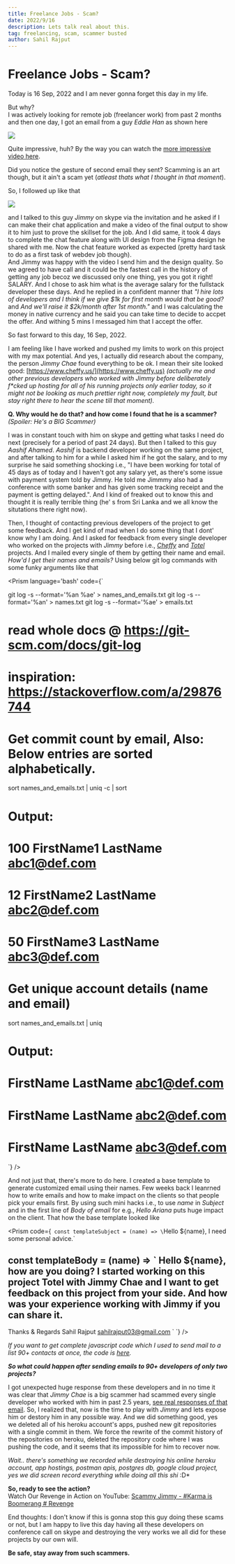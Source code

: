 ```yaml
---
title: Freelance Jobs - Scam?
date: 2022/9/16
description: Lets talk real about this.
tag: freelancing, scam, scammer busted
author: Sahil Rajput
---
```



#  Freelance Jobs - Scam?

Today is 16 Sep, 2022 and I am never gonna forget this day in my life.

But why? 
<br/>I was actively looking for remote job (freelancer work) from past 2 months and then one day, I got an email from a guy *Eddie Han* as shown here

![](/first_freelancing_1.png)

Quite impressive, huh? By the way you can watch the [more impressive video here](https://youtu.be/G3ncpfG-HG4).

Did you notice the gesture of second email they sent? Scamming is an art though, but it ain't a scam yet (*atleast thats what I thought in that moment*).

So, I followed up like that

![](/first_freelancing_2.png)

and I talked to this guy *Jimmy* on skype via the invitation and he asked if I can make their chat application and make a video of the final output to show it to him just to prove the skillset for the job. And I did same, it took 4 days to complete the chat feature along with UI design from the Figma design he shared with me. Now the chat feature worked as expected (pretty hard task to do as a first task of webdev job though).
<br/>
And Jimmy was happy with the video I send him and the design quality. So we agreed to have call and it could be the fastest call in the history of getting any job becoz we discussed only one thing, yes you got it right! SALARY. And I chose to ask him what is the average salary for the fullstack developer these days. And he replied in a confident manner that *"I hire lots of developers and I think if we give $1k for first month would that be good?* and *And we'll raise it $2k/month after 1st month."* and I was calculating the money in native currency and he said you can take time to decide to accpet the offer. And withing 5 mins I messaged him that I accept the offer.

So fast forward to this day, 16 Sep, 2022.

I am feeling like I have worked and pushed my limits to work on this project with my max potential. And yes, I actually did research about the company, the person *Jimmy Chae* found everything to be ok. I mean their site looked good: [https://www.cheffy.us/](https://www.cheffy.us) *(actually me and other previous developers who worked with Jimmy before deliberately f\*cked up hosting for all of his running projects only earlier today, so it might not be looking as much prettier right now, completely my fault, but stay right there to hear the scene till that moment).*

**Q. Why would he do that? and how come I found that he is a scammer?** *(Spoiler: He's a BIG Scammer)*

I was in constant touch with him on skype and getting what tasks I need do next (precisely for a period of past 24 days). But then I talked to this guy *Aashif Ahamed*. *Aashif* is backend developer working on the same project, and after talking to him for a while I asked him if he got the salary, and to my surprise he said something shocking i.e., "I have been working for total of 45 days as of today and I haven't got any salary yet, as there's some issue with payment system told by Jimmy. He told me Jimmmy also had a conference with some banker and has given some tracking receipt and the payment is getting delayed.". And I kind of freaked out to know this and thought it is really terrible thing (he' s from Sri Lanka and we all know the situtations there right now).

Then, I thought of contacting previous developers of the project to get some feedback. And I get kind of mad when I do some thing that I dont' know why I am doing. And I asked for feedback from every single developer who worked on the projects with *Jimmy* before i.e., [*Cheffy*](https://www.cheffy.us/) and [*Totel*](https://totel.herokuapp.com/) projects. And I mailed every single of them by getting their name and email. *How'd I get their names and emails?*
Using below git log commands with some funky arguments like that
<br/>

<Prism language='bash' code={`

git log -s --format='%an %ae' > names_and_emails.txt
git log -s --format='%an' > names.txt
git log -s --format='%ae' > emails.txt
# read whole docs @ https://git-scm.com/docs/git-log
# inspiration: https://stackoverflow.com/a/29876744

# Get commit count by email, Also: Below entries are sorted alphabetically.
sort names_and_emails.txt | uniq -c | sort
# Output:
#  100 FirstName1 LastName abc1@def.com
#   12 FirstName2 LastName abc2@def.com
#   50 FirstName3 LastName abc3@def.com

# Get unique account details (name and email)
sort names_and_emails.txt | uniq
# Output:
# FirstName LastName abc1@def.com
# FirstName LastName abc2@def.com
# FirstName LastName abc3@def.com

`} />

And not just that, there's more to do here. I created a base template to generate customized email using their names. Few weeks back I leanrned how to write emails and how to make impact on the clients so that people pick your emails first. By using such mini hacks i.e., to use *name* in *Subject* and in the first line of *Body of email* for e.g., *Hello Ariana* puts huge impact on the client. That how the base template looked like

<Prism code={`
const templateSubject = (name) => \`Hello \${name}, I need some personal advice.\`

const templateBody = (name) => \`
Hello \${name}, how are you doing?
I started working on this project Totel with Jimmy Chae and I want to get feedback on this project from your side. And how was your experience working with Jimmy if you can share it.
--
Thanks & Regards
Sahil Rajput
sahilrajput03@gmail.com
\`
`} />


*If you want to get complete javascript code which I used to send mail to a list 90+ contacts at once, the code is [here](https://github.com/sahilrajput03/send-emails/blob/main/askFeedback.js).*

***So what could happen after sending emails to 90+ developers of only two projects?***

I got unexpected huge response from these developers and in no time it was clear that *Jimmy Chae* is a big scammer had scammed every single developer who worked with him in past 2.5 years, [see real responses of that email](https://gist.github.com/sahilrajput03/adbe80fc22ec68b8de4abc1a13914b31). So, I realized that, now is the time to play with *Jimmy* and lets expose him or destory him in any possible way. And we did something good, yes we deleted all of his heroku account's apps, pushed new git repositories with a single commit in them. We force the rewrite of the commit history of the repositories on heroku, deleted the repository code where I was pushing the code, and it seems that its impossible for him to recover now.

*Wait.. there's something we recorded while destroying his online heroku account, app hostings, postman apis, postgres db, google cloud project, yes we did screen record everything while doing all this shi* :D*

**So, ready to see the action?**
<br/> Watch Our Revenge in Action on YouTube: [Scammy Jimmy - #Karma is Boomerang # Revenge](https://www.youtube.com/playlist?list=PLBfwD_NnDB3qglhgY7aNQDX5QiCK0B-HO)

End thoughts: I don't know if this is gonna stop this guy doing these scams or not, but I am happy to live this day having all these developers on conference call on skype and destroying the very works we all did for these projects by our own will.

**Be safe, stay away from such scammers.**

<Comments/>

